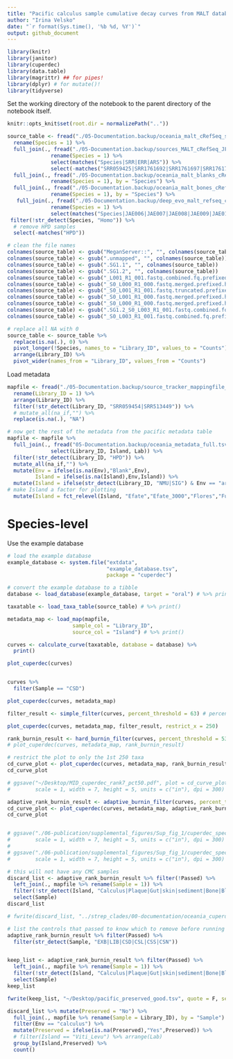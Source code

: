 ```yaml
---
title: "Pacific calculus sample cumulative decay curves from MALT database"
author: "Irina Velsko"
date: "`r format(Sys.time(), '%b %d, %Y')`"
output: github_document
---
```


```r
library(knitr)
library(janitor)
library(cuperdec)
library(data.table)
library(magrittr) ## for pipes!
library(dplyr) # for mutate()!
library(tidyverse)
```

Set the working directory of the notebook to the parent directory of the 
notebook itself.  

```r
knitr::opts_knit$set(root.dir = normalizePath(".."))
```

```r
source_table <- fread("./05-Documentation.backup/oceania_malt_cRefSeq_summarized_species_20201105.txt") %>%
  rename(Species = 1) %>%
  full_join(., fread("./05-Documentation.backup/sources_MALT_cRefSeq_JFY_species_summarized.txt") %>%
              rename(Species = 1) %>%
              select(matches("Species|SRR|ERR|ARS")) %>%
              select(-matches("SRR059425|SRR1761692|SRR1761697|SRR1761710|SRR1761718")), by = "Species") %>%
  full_join(., fread("./05-Documentation.backup/oceania_malt_blanks_cRefSeq_species_summarized_20201130.txt") %>%
              rename(Species = 1), by = "Species") %>%
  full_join(., fread("./05-Documentation.backup/oceania_malt_bones_cRefSeq_species_summarized_20201202.txt") %>%
              rename(Species = 1), by = "Species") %>%
   full_join(., fread("./05-Documentation.backup/deep_evo_malt_refseq_comparison_species.tsv") %>%
              rename(Species = 1) %>%
              select(matches("Species|JAE006|JAE007|JAE008|JAE009|JAE012|VLC001|VLC002|VLC003|VLC004|VLC005")), by = "Species") %>%
 filter(!str_detect(Species, "Homo")) %>%
  # remove HPD samples 
  select(-matches("HPD"))

# clean the file names
colnames(source_table) <- gsub("MeganServer::", "", colnames(source_table)) 
colnames(source_table) <- gsub(".unmapped", "", colnames(source_table)) 
colnames(source_table) <- gsub(".SG1.1", "", colnames(source_table)) 
colnames(source_table) <- gsub(".SG1.2", "", colnames(source_table)) 
colnames(source_table) <- gsub("_L001_R1_001.fastq.combined.fq.prefixed.extractunmapped.bam", "", colnames(source_table)) 
colnames(source_table) <- gsub("_S0_L000_R1_000.fastq.merged.prefixed.hg19unmapped", "", colnames(source_table)) 
colnames(source_table) <- gsub("_S0_L001_R1_001.fastq.truncated.prefixed.extractunmapped.bam", "", colnames(source_table)) 
colnames(source_table) <- gsub("_S0_L001_R1_000.fastq.merged.prefixed.hg1", "", colnames(source_table)) 
colnames(source_table) <- gsub("_S0_L000_R1_000.fastq.merged.prefixed.hg1", "", colnames(source_table)) 
colnames(source_table) <- gsub(".SG1.2_S0_L003_R1_001.fastq.combined.fq.prefixed.extrac.bam", "", colnames(source_table))  
colnames(source_table) <- gsub("_S0_L003_R1_001.fastq.combined.fq.prefixed.extrac.bam", "", colnames(source_table)) 

# replace all NA with 0
source_table <- source_table %>% 
  replace(is.na(.), 0) %>%
  pivot_longer(!Species, names_to = "Library_ID", values_to = "Counts") %>%
  arrange(Library_ID) %>%
  pivot_wider(names_from = "Library_ID", values_from = "Counts")

```


Load metadata
```r

mapfile <- fread("./05-Documentation.backup/source_tracker_mappingfile_20220722.tsv") %>%
  rename(Library_ID = 1) %>%
  arrange(Library_ID) %>%
  filter(!str_detect(Library_ID, "SRR059454|SRR513449")) %>%
  # mutate_all(na_if,"") %>%
  replace(is.na(.), "NA")

# now get the rest of the metadata from the pacific metadata table
mapfile <- mapfile %>%
  full_join(., fread("05-Documentation.backup/oceania_metadata_full.tsv") %>%
              select(Library_ID, Island, Lab)) %>%
  filter(!str_detect(Library_ID, "HPD")) %>%
  mutate_all(na_if,"") %>%
  mutate(Env = ifelse(is.na(Env),"Blank",Env),
         Island = ifelse(is.na(Island),Env,Island)) %>%
  mutate(Island = ifelse(str_detect(Library_ID, "NMU|SIG") & Env == "archBone","archBone",Island)) %>%
# make Island a factor for plotting
  mutate(Island = fct_relevel(Island, "Efate","Efate_3000","Flores","Futuna","Raiatea","Rapa_Nui","Taumako_Duff_Islands","Tongatapu","Uripiv","Vao","Viti_Levu","Watom","modernCalculus", "subPlaque", "supPlaque", "urbanGut",  "ruralGut", "skin", "sediment", "archBone"))

```


# Species-level
Use the example database
```r
# load the example database
example_database <- system.file("extdata",
                                "example_database.tsv",
                                package = "cuperdec")

# convert the example database to a tibble
database <- load_database(example_database, target = "oral") # %>% print()

```

```r

taxatable <- load_taxa_table(source_table) # %>% print()

```

```r
metadata_map <- load_map(mapfile,
                     sample_col = "Library_ID",
                     source_col = "Island") # %>% print()

```

```r
curves <- calculate_curve(taxatable, database = database) %>%
  print()

plot_cuperdec(curves)


curves %>%
  filter(Sample == "CSD")


```

```r
plot_cuperdec(curves, metadata_map)

```

```r

filter_result <- simple_filter(curves, percent_threshold = 63) # percent_threshold = 82 starts to color some of the CMC samples red

plot_cuperdec(curves, metadata_map, filter_result, restrict_x = 250)

```

```r

rank_burnin_result <- hard_burnin_filter(curves, percent_threshold = 53, rank_burnin = 0.1) # percent_threshold = 50, rank_burnin = 0.7 allows only the highest ExtractionBlank line to turn turquoise, and the 2 library samples that really look like samples stay turquoise
# plot_cuperdec(curves, metadata_map, rank_burnin_result)

# restrict the plot to only the 1st 250 taxa
cd_curve_plot <- plot_cuperdec(curves, metadata_map, rank_burnin_result, restrict_x = 250)
cd_curve_plot

# ggsave("~/Desktop/MID_cuperdec_rank7_pct50.pdf", plot = cd_curve_plot, device = "pdf",
#        scale = 1, width = 7, height = 5, units = c("in"), dpi = 300)

```

```r

adaptive_rank_burnin_result <- adaptive_burnin_filter(curves, percent_threshold = 50)
cd_curve_plot <- plot_cuperdec(curves, metadata_map, adaptive_rank_burnin_result, restrict_x = 350)
cd_curve_plot


# ggsave("./06-publication/supplemental_figures/Sup_fig_1/cuperdec_species_pacific.pdf", plot = cd_curve_plot, device = "pdf",
#        scale = 1, width = 7, height = 5, units = c("in"), dpi = 300)
# 
# ggsave("./06-publication/supplemental_figures/Sup_fig_1/cuperdec_species_pacific.png", plot = cd_curve_plot, device = "png",
#        scale = 1, width = 7, height = 5, units = c("in"), dpi = 300)

```

```r
# this will not have any CMC samples
discard_list <- adaptive_rank_burnin_result %>% filter(!Passed) %>%
  left_join(., mapfile %>% rename(Sample = 1)) %>%
  filter(!str_detect(Island, "Calculus|Plaque|Gut|skin|sediment|Bone|Blank")) %>% # these are blanks, sources, or soil
  select(Sample)
discard_list

# fwrite(discard_list, "../strep_clades/00-documentation/oceania_cuperdec_species_poor_samples.tsv", sep = "\t", quote = F)

# list the controls that passed to know which to remove before running decontam
adaptive_rank_burnin_result %>% filter(Passed) %>%
  filter(str_detect(Sample, "EXB|LIB|CSD|CSL|CSS|CSN"))


keep_list <- adaptive_rank_burnin_result %>% filter(Passed) %>%
  left_join(., mapfile %>% rename(Sample = 1)) %>%
  filter(!str_detect(Island, "Calculus|Plaque|Gut|skin|sediment|Bone|Blank")) %>% # these are blanks, sources, or soil
  select(Sample)
keep_list

fwrite(keep_list, "~/Desktop/pacific_preserved_good.tsv", quote = F, sep = "\t")
```

```r
discard_list %>% mutate(Preserved = "No") %>%
  full_join(., mapfile %>% rename(Sample = Library_ID), by = "Sample") %>%
  filter(Env == "calculus") %>%
  mutate(Preserved = ifelse(is.na(Preserved),"Yes",Preserved)) %>%
  # filter(Island == "Viti_Levu") %>% arrange(Lab)
  group_by(Island,Preserved) %>%
  count()



```


